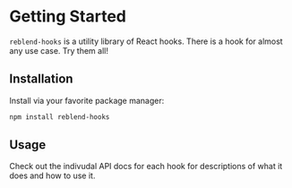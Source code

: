 # Getting Started

`reblend-hooks` is a utility library of React hooks. There is a hook for almost any use case.
Try them all!

## Installation

Install via your favorite package manager:

```sh
npm install reblend-hooks
```

## Usage

Check out the indivudal API docs for each hook for descriptions of what it does and
how to use it.
